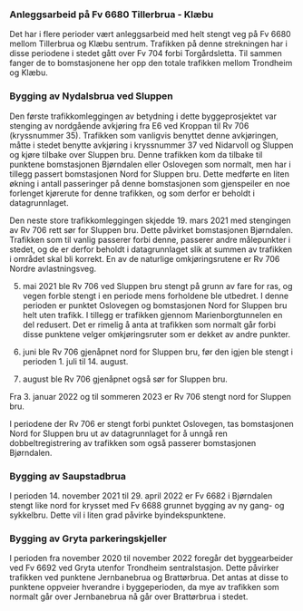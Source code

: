 ### Anleggsarbeid på Fv 6680 Tillerbrua - Klæbu
Det har i flere perioder vært anleggsarbeid med helt stengt veg på Fv 6680 mellom Tillerbrua og Klæbu sentrum. Trafikken på denne strekningen har i disse periodene i stedet gått over Fv 704 forbi Torgårdsletta. Til sammen fanger de to bomstasjonene her opp den totale trafikken mellom Trondheim og Klæbu.


### Bygging av Nydalsbrua ved Sluppen
Den første trafikkomleggingen av betydning i dette byggeprosjektet var stenging av nordgående avkjøring fra E6 ved Kroppan til Rv 706 (kryssnummer 35). Trafikken som vanligvis benyttet denne avkjøringen, måtte i stedet benytte avkjøring i kryssnummer 37 ved Nidarvoll og Sluppen og kjøre tilbake over Sluppen bru. Denne trafikken kom da tilbake til punktene bomstasjonen Bjørndalen eller Oslovegen som normalt, men har i tillegg passert bomstasjonen Nord for Sluppen bru. Dette medførte en liten økning i antall passeringer på denne bomstasjonen som gjenspeiler en noe forlenget kjørerute for denne trafikken, og som derfor er beholdt i datagrunnlaget.

Den neste store trafikkomleggingen skjedde 19. mars 2021 med stengingen av Rv 706 rett sør for Sluppen bru. Dette påvirket  bomstasjonen Bjørndalen. Trafikken som til vanlig passerer forbi denne, passerer andre målepunkter i stedet, og de er derfor beholdt i datagrunnlaget slik at summen av trafikken i området skal bli korrekt. En av de naturlige omkjøringsrutene er Rv 706 Nordre avlastningsveg.

5. mai 2021 ble Rv 706 ved Sluppen bru stengt på grunn av fare for ras, og vegen forble stengt i en periode mens forholdene ble utbedret. I denne perioden er punktet Oslovegen og bomstasjonen Nord for Sluppen bru helt uten trafikk. I tillegg er trafikken gjennom Marienborgtunnelen en del redusert. Det er rimelig å anta at trafikken som normalt går forbi disse punktene velger omkjøringsruter som er dekket av andre punkter.

23. juni ble Rv 706 gjenåpnet nord for Sluppen bru, før den igjen ble stengt i perioden 1. juli til 14. august.

21. august ble Rv 706 gjenåpnet også sør for Sluppen bru.

Fra 3. januar 2022 og til sommeren 2023 er Rv 706 stengt nord for Sluppen bru.

I periodene der Rv 706 er stengt forbi punktet Oslovegen, tas bomstasjonen Nord for Sluppen bru ut av datagrunnlaget for å unngå ren dobbeltregistrering av trafikken som også passerer bomstasjonen Bjørndalen.


### Bygging av Saupstadbrua
I perioden 14. november 2021 til 29. april 2022 er Fv 6682 i Bjørndalen stengt like nord for krysset med Fv 6688 grunnet bygging av ny gang- og sykkelbru. Dette vil i liten grad påvirke byindekspunktene.


### Bygging av Gryta parkeringskjeller
I perioden fra november 2020 til november 2022 foregår det byggearbeider ved Fv 6692 ved Gryta utenfor Trondheim sentralstasjon. Dette påvirker trafikken ved punktene Jernbanebrua og Brattørbrua. Det antas at disse to punktene oppveier hverandre i byggeperioden, da mye av trafikken som normalt går over Jernbanebrua nå går over Brattørbrua i stedet.


